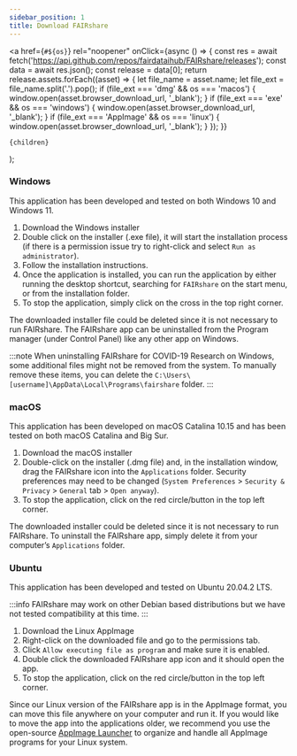```yaml
---
sidebar_position: 1
title: Download FAIRshare
---
```



  <a
    href={`#${os}`}
    rel="noopener"
    onClick={async () => {
      const res = await fetch('https://api.github.com/repos/fairdataihub/FAIRshare/releases');
      const data = await res.json();
      const release = data[0];
      return release.assets.forEach((asset) => {
        let file_name = asset.name;
        let file_ext = file_name.split('.').pop();
        if (file_ext === 'dmg' && os === 'macos') {
          window.open(asset.browser_download_url, '_blank');
        }
        if (file_ext === 'exe' && os === 'windows') {
          window.open(asset.browser_download_url, '_blank');
        }
        if (file_ext === 'AppImage' && os === 'linux') {
          window.open(asset.browser_download_url, '_blank');
        }
      });
    }}
  >
    {children}
  </a>
);

### Windows

This application has been developed and tested on both Windows 10 and Windows 11.

1. <DownloadURL os="windows">Download the Windows installer</DownloadURL>
2. Double click on the installer (.exe file), it will start the installation process (if there is a permission issue try to right-click and select `Run as administrator`).
3. Follow the installation instructions.
4. Once the application is installed, you can run the application by either running the desktop shortcut, searching for `FAIRshare` on the start menu, or from the installation folder.
5. To stop the application, simply click on the cross in the top right corner.

The downloaded installer file could be deleted since it is not necessary to run FAIRshare. The FAIRshare app can be uninstalled from the Program manager (under Control Panel) like any other app on Windows.

:::note
When uninstalling FAIRshare for COVID-19 Research on Windows, some additional files might not be removed from the system. To manually remove these items, you can delete the `C:\Users\[username]\AppData\Local\Programs\fairshare` folder.
:::

### macOS

This application has been developed on macOS Catalina 10.15 and has been tested on both macOS Catalina and Big Sur.

1. <DownloadURL os="macos">Download the macOS installer</DownloadURL>
2. Double-click on the installer (.dmg file) and, in the installation window, drag the FAIRshare icon into the `Applications` folder. Security preferences may need to be changed (`System Preferences` > `Security & Privacy` > `General` tab > `Open anyway`).
3. To stop the application, click on the red circle/button in the top left corner.

The downloaded installer could be deleted since it is not necessary to run FAIRshare. To uninstall the FAIRshare app, simply delete it from your computer’s `Applications` folder.

### Ubuntu

This application has been developed and tested on Ubuntu 20.04.2 LTS.

:::info
FAIRshare may work on other Debian based distributions but we have not tested compatibility at this time.
:::

1. <DownloadURL os="linux">Download the Linux AppImage</DownloadURL>
2. Right-click on the downloaded file and go to the permissions tab.
3. Click `Allow executing file as program` and make sure it is enabled.
4. Double click the downloaded FAIRshare app icon and it should open the app.
5. To stop the application, click on the red circle/button in the top left corner.

Since our Linux version of the FAIRshare app is in the AppImage format, you can move this file anywhere on your computer and run it. If you would like to move the app into the applications older, we recommend you use the open-source [AppImage Launcher](https://github.com/TheAssassin/AppImageLauncher) to organize and handle all AppImage programs for your Linux system.


<PageFeedback />
